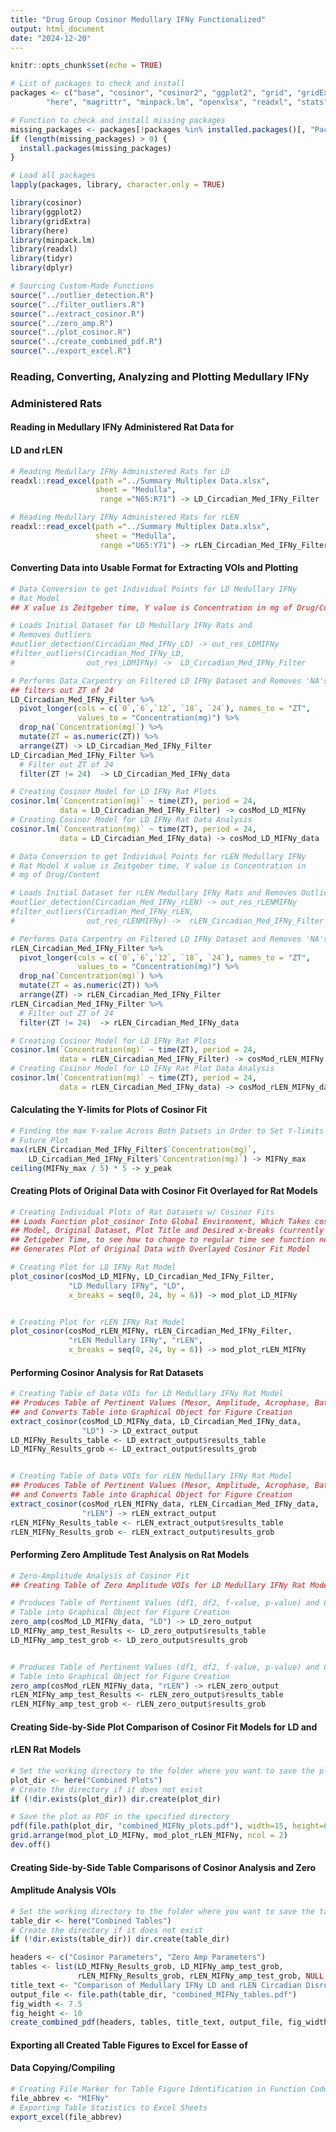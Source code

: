 ```yaml
---
title: "Drug Group Cosinor Medullary IFNy Functionalized"
output: html_document
date: "2024-12-20"
---
```


```r
knitr::opts_chunk$set(echo = TRUE)

# List of packages to check and install
packages <- c("base", "cosinor", "cosinor2", "ggplot2", "grid", "gridExtra",
        "here", "magrittr", "minpack.lm", "openxlsx", "readxl", "stats", "tidyr", "dplyr")

# Function to check and install missing packages
missing_packages <- packages[!packages %in% installed.packages()[, "Package"]]
if (length(missing_packages) > 0) {
  install.packages(missing_packages)
}

# Load all packages
lapply(packages, library, character.only = TRUE)

library(cosinor)
library(ggplot2)
library(gridExtra)
library(here)
library(minpack.lm)
library(readxl)
library(tidyr)
library(dplyr)
```


```r
# Sourcing Custom-Made Functions
source("../outlier_detection.R")
source("../filter_outliers.R")
source("../extract_cosinor.R")
source("../zero_amp.R")
source("../plot_cosinor.R")
source("../create_combined_pdf.R")
source("../export_excel.R")
```


### Reading, Converting, Analyzing and Plotting Medullary IFNy 
### Administered Rats 
#### Reading in Medullary IFNy Administered Rat Data for 
#### LD and rLEN
```r
# Reading Medullary IFNy Administered Rats for LD
readxl::read_excel(path ="../Summary Multiplex Data.xlsx",
                   sheet = "Medulla",
                    range ="N65:R71") -> LD_Circadian_Med_IFNy_Filter

# Reading Medullary IFNy Administered Rats for rLEN
readxl::read_excel(path ="../Summary Multiplex Data.xlsx",
                   sheet = "Medulla",
                    range ="U65:Y71") -> rLEN_Circadian_Med_IFNy_Filter
```


#### Converting Data into Usable Format for Extracting VOIs and Plotting
```r
# Data Conversion to get Individual Points for LD Medullary IFNy 
# Rat Model
## X value is Zeitgeber time, Y value is Concentration in mg of Drug/Content

# Loads Initial Dataset for LD Medullary IFNy Rats and 
# Removes Outliers
#outlier_detection(Circadian_Med_IFNy_LD) -> out_res_LDMIFNy
#filter_outliers(Circadian_Med_IFNy_LD, 
#                out_res_LDMIFNy) ->  LD_Circadian_Med_IFNy_Filter

# Performs Data Carpentry on Filtered LD IFNy Dataset and Removes 'NA's,
## filters out ZT of 24
LD_Circadian_Med_IFNy_Filter %>%
  pivot_longer(cols = c(`0`,`6`,`12`, `18`, `24`), names_to = "ZT", 
               values_to = "Concentration(mg)") %>%
  drop_na(`Concentration(mg)`) %>%
  mutate(ZT = as.numeric(ZT)) %>%
  arrange(ZT) -> LD_Circadian_Med_IFNy_Filter
LD_Circadian_Med_IFNy_Filter %>%
  # Filter out ZT of 24
  filter(ZT != 24)  -> LD_Circadian_Med_IFNy_data

# Creating Cosinor Model for LD IFNy Rat Plots
cosinor.lm(`Concentration(mg)` ~ time(ZT), period = 24,
           data = LD_Circadian_Med_IFNy_Filter) -> cosMod_LD_MIFNy
# Creating Cosinor Model for LD IFNy Rat Data Analysis
cosinor.lm(`Concentration(mg)` ~ time(ZT), period = 24,
           data = LD_Circadian_Med_IFNy_data) -> cosMod_LD_MIFNy_data
```

```r
# Data Conversion to get Individual Points for rLEN Medullary IFNy 
# Rat Model X value is Zeitgeber time, Y value is Concentration in 
# mg of Drug/Content

# Loads Initial Dataset for rLEN Medullary IFNy Rats and Removes Outliers
#outlier_detection(Circadian_Med_IFNy_rLEN) -> out_res_rLENMIFNy
#filter_outliers(Circadian_Med_IFNy_rLEN, 
#                out_res_rLENMIFNy) ->  rLEN_Circadian_Med_IFNy_Filter

# Performs Data Carpentry on Filtered LD IFNy Dataset and Removes 'NA's
rLEN_Circadian_Med_IFNy_Filter %>%
  pivot_longer(cols = c(`0`,`6`,`12`, `18`, `24`), names_to = "ZT", 
               values_to = "Concentration(mg)") %>%
  drop_na(`Concentration(mg)`) %>%
  mutate(ZT = as.numeric(ZT)) %>%
  arrange(ZT) -> rLEN_Circadian_Med_IFNy_Filter
rLEN_Circadian_Med_IFNy_Filter %>%
  # Filter out ZT of 24
  filter(ZT != 24)  -> rLEN_Circadian_Med_IFNy_data

# Creating Cosinor Model for LD IFNy Rat Plots
cosinor.lm(`Concentration(mg)` ~ time(ZT), period = 24,
           data = rLEN_Circadian_Med_IFNy_Filter) -> cosMod_rLEN_MIFNy
# Creating Cosinor Model for LD IFNy Rat Plot Data Analysis
cosinor.lm(`Concentration(mg)` ~ time(ZT), period = 24,
           data = rLEN_Circadian_Med_IFNy_data) -> cosMod_rLEN_MIFNy_data
```


#### Calculating the Y-limits for Plots of Cosinor Fit
```r
# Finding the max Y-value Across Both Datsets in Order to Set Y-limits of 
# Future Plot
max(rLEN_Circadian_Med_IFNy_Filter$`Concentration(mg)`, 
    LD_Circadian_Med_IFNy_Filter$`Concentration(mg)`) -> MIFNy_max
ceiling(MIFNy_max / 5) * 5 -> y_peak
```


#### Creating Plots of Original Data with Cosinor Fit Overlayed for Rat Models
```r
# Creating Individual Plots of Rat Datasets w/ Cosinor Fits
## Loads Function plot_cosinor Into Global Environment, Which Takes cosMod 
## Model, Original Dataset, Plot Title and Desired x-breaks (currently set for
## Zetigeber Time, to see how to change to regular time see function notes) and
## Generates Plot of Original Data with Overlayed Cosinor Fit Model

# Creating Plot for LD IFNy Rat Model
plot_cosinor(cosMod_LD_MIFNy, LD_Circadian_Med_IFNy_Filter, 
             "LD Medullary IFNy", "LD",
             x_breaks = seq(0, 24, by = 6)) -> mod_plot_LD_MIFNy


# Creating Plot for rLEN IFNy Rat Model
plot_cosinor(cosMod_rLEN_MIFNy, rLEN_Circadian_Med_IFNy_Filter, 
             "rLEN Medullary IFNy", "rLEN",
             x_breaks = seq(0, 24, by = 6)) -> mod_plot_rLEN_MIFNy
```


#### Performing Cosinor Analysis for Rat Datasets
```r
# Creating Table of Data VOIs for LD Medullary IFNy Rat Model
## Produces Table of Pertinent Values (Mesor, Amplitude, Acrophase, Bathyphase)
## and Converts Table into Graphical Object for Figure Creation
extract_cosinor(cosMod_LD_MIFNy_data, LD_Circadian_Med_IFNy_data,
                "LD") -> LD_extract_output
LD_MIFNy_Results_table <- LD_extract_output$results_table
LD_MIFNy_Results_grob <- LD_extract_output$results_grob


# Creating Table of Data VOIs for rLEN Medullary IFNy Rat Model
## Produces Table of Pertinent Values (Mesor, Amplitude, Acrophase, Bathyphase)
## and Converts Table into Graphical Object for Figure Creation
extract_cosinor(cosMod_rLEN_MIFNy_data, rLEN_Circadian_Med_IFNy_data,
                "rLEN") -> rLEN_extract_output
rLEN_MIFNy_Results_table <- rLEN_extract_output$results_table
rLEN_MIFNy_Results_grob <- rLEN_extract_output$results_grob
```


#### Performing Zero Amplitude Test Analysis on Rat Models
```r
# Zero-Amplitude Analysis of Cosinor Fit
## Creating Table of Zero Amplitude VOIs for LD Medullary IFNy Rat Model

# Produces Table of Pertinent Values (df1, df2, f-value, p-value) and Converts 
# Table into Graphical Object for Figure Creation
zero_amp(cosMod_LD_MIFNy_data, "LD") -> LD_zero_output
LD_MIFNy_amp_test_Results <- LD_zero_output$results_table
LD_MIFNy_amp_test_grob <- LD_zero_output$results_grob


# Produces Table of Pertinent Values (df1, df2, f-value, p-value) and Converts 
# Table into Graphical Object for Figure Creation
zero_amp(cosMod_rLEN_MIFNy_data, "rLEN") -> rLEN_zero_output
rLEN_MIFNy_amp_test_Results <- rLEN_zero_output$results_table
rLEN_MIFNy_amp_test_grob <- rLEN_zero_output$results_grob
```


#### Creating Side-by-Side Plot Comparison of Cosinor Fit Models for LD and 
#### rLEN Rat Models
```r
# Set the working directory to the folder where you want to save the plot
plot_dir <- here("Combined Plots")
# Create the directory if it does not exist
if (!dir.exists(plot_dir)) dir.create(plot_dir)  

# Save the plot as PDF in the specified directory
pdf(file.path(plot_dir, "combined_MIFNy_plots.pdf"), width=15, height=6)
grid.arrange(mod_plot_LD_MIFNy, mod_plot_rLEN_MIFNy, ncol = 2)
dev.off()
```


#### Creating Side-by-Side Table Comparisons of Cosinor Analysis and Zero
#### Amplitude Analysis VOIs
```r
# Set the working directory to the folder where you want to save the tables
table_dir <- here("Combined Tables")
# Create the directory if it does not exist
if (!dir.exists(table_dir)) dir.create(table_dir)  

headers <- c("Cosinor Parameters", "Zero Amp Parameters")
tables <- list(LD_MIFNy_Results_grob, LD_MIFNy_amp_test_grob, 
               rLEN_MIFNy_Results_grob, rLEN_MIFNy_amp_test_grob, NULL, NULL)
title_text <- "Comparison of Medullary IFNy LD and rLEN Circadian Disruption Values"
output_file <- file.path(table_dir, "combined_MIFNy_tables.pdf")
fig_width <- 7.5
fig_height <- 10
create_combined_pdf(headers, tables, title_text, output_file, fig_width, fig_height)
```


#### Exporting all Created Table Figures to Excel for Easse of
#### Data Copying/Compiling
```r
# Creating File Marker for Table Figure Identification in Function Code
file_abbrev <- "MIFNy"
# Exporting Table Statistics to Excel Sheets
export_excel(file_abbrev)
```
